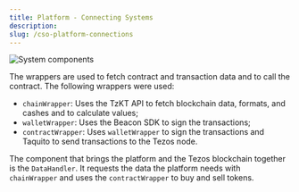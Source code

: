 ```yaml
---
title: Platform - Connecting Systems
description: 
slug: /cso-platform-connections
---
```


![System components](./images/systemcomponents.png)

The wrappers are used to fetch contract and transaction data and to call the contract. The following wrappers were used:

* `chainWrapper`: Uses the TzKT API to fetch blockchain data, formats, and cashes and to calculate values;
* `walletWrapper`: Uses the Beacon SDK to sign the transactions;
* `contractWrapper`: Uses `walletWrapper` to sign the transactions and Taquito to send transactions to the Tezos node.

The component that brings the platform and the Tezos blockchain together is the `DataHandler`. It requests the data the platform needs with `chainWrapper` and uses the `contractWrapper` to buy and sell tokens. 